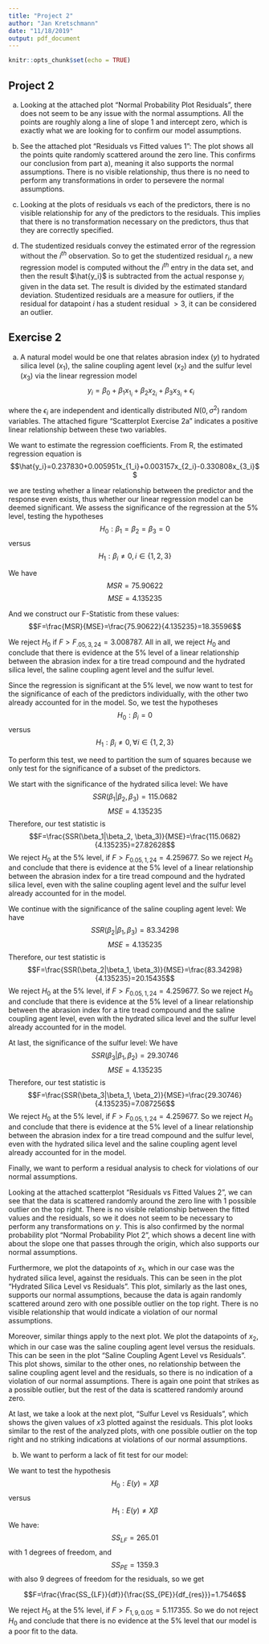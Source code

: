 ```yaml
---
title: "Project 2"
author: "Jan Kretschmann"
date: "11/18/2019"
output: pdf_document
---
```


```r
knitr::opts_chunk$set(echo = TRUE)
```

## Project 2

a) Looking at the attached plot "Normal Probability Plot Residuals", there does not seem to be any issue with the normal assumptions. All the points are roughly along a line of slope 1 and intercept zero, which is exactly what we are looking for to confirm our model assumptions.

b) See the attached plot "Residuals vs Fitted values 1": The plot shows all the points quite randomly scattered around the zero line. This confirms our conclusion from part a), meaning it also supports the normal assumptions. There is no visible relationship, thus there is no need to perform any transformations in order to persevere the normal assumptions.

c) Looking at the plots of residuals vs each of the predictors, there is no visible relationship for any of the predictors to the residuals. This implies that there is no transformation necessary on the predictors, thus that they are correctly specified.

d) The studentized residuals convey the estimated error of the regression without the $i^{th}$ observation. So to get the studentized residual $r_i$, a new regression model is computed without the $i^{th}$ entry in the data set, and then the result $\hat{y_i}$ is subtracted from the actual response $y_i$ given in the data set. The result is divided by the estimated standard deviation. 
Studentized residuals are a measure for outliers, if the residual for datapoint $i$ has a student residual $>3$, it can be considered an outlier.

## Exercise 2

a) A natural model would be one that relates abrasion index ($y$) to hydrated silica level ($x_1$), the saline coupling agent level ($x_2$) and the sulfur level ($x_3$) via the linear regression model
$$y_i=\beta_0+\beta_1x_{1_i}+\beta_2x_{2_i}+\beta_3x_{3_i}+\epsilon_i$$

where the $\epsilon_i$ are independent and identically distributed $N(0, \sigma^2)$ random variables. The attached figure "Scatterplot Exercise 2a" indicates a positive linear relationship between these two variables.

We want to estimate the regression coefficients. From R, the estimated regression equation is
$$\hat{y_i}=0.237830+0.005951x_{1_i}+0.003157x_{2_i}-0.330808x_{3_i}$$

we are testing whether a linear relationship between the predictor and the response even exists, thus whether our linear regression model can be deemed significant. We assess the significance of the regression at the 5% level, testing the hypotheses
$$H_0: \beta_1=\beta_2=\beta_3=0$$
versus
$$H_1: \beta_i \neq 0, i \in \{1,2,3\}$$

We have
$$MSR=75.90622$$
$$MSE=4.135235$$

And we construct our F-Statistic from these values:
$$F=\frac{MSR}{MSE}=\frac{75.90622}{4.135235}=18.35596$$

We reject $H_0$ if $F > F_{.05, 3, 24}=3.008787$. All in all, we reject $H_0$ and conclude that there is evidence at the 5% level of a linear relationship between the abrasion index for a tire tread compound and the hydrated silica level, the saline coupling agent level and the sulfur level.

Since the regression is significant at the 5% level, we now want to test for the significance of each of the predictors individually, with the other two already accounted for in the model. So, we test the hypotheses
$$H_0: \beta_i=0$$
versus
$$H_1: \beta_i \neq 0, \forall i \in \{1, 2, 3\}$$

To perform this test, we need to partition the sum of squares because we only test for the significance of a subset of the predictors.

We start with the significance of the hydrated silica level:
We have 
$$SSR(\beta_1|\beta_2, \beta_3)=115.0682$$
$$MSE=4.135235$$
Therefore, our test statistic is
$$F=\frac{SSR(\beta_1|\beta_2, \beta_3)}{MSE}=\frac{115.0682}{4.135235}=27.82628$$
We reject $H_0$ at the 5% level, if $F > F_{0.05, 1, 24}=4.259677$. So we reject $H_0$ and conclude that there is evidence at the 5% level of a linear relationship between the abrasion index for a tire tread compound and the hydrated silica level, even with the saline coupling agent level and the sulfur level already accounted for in the model.

We continue with the significance of the saline coupling agent level:
We have 
$$SSR(\beta_2|\beta_1, \beta_3)=83.34298$$
$$MSE=4.135235$$
Therefore, our test statistic is
$$F=\frac{SSR(\beta_2|\beta_1, \beta_3)}{MSE}=\frac{83.34298}{4.135235}=20.15435$$
We reject $H_0$ at the 5% level, if $F > F_{0.05, 1, 24}=4.259677$. So we reject $H_0$ and conclude that there is evidence at the 5% level of a linear relationship between the abrasion index for a tire tread compound and the saline coupling agent level, even with the hydrated silica level and the sulfur level already accounted for in the model.

At last, the significance of the sulfur level:
We have 
$$SSR(\beta_3|\beta_1, \beta_2)=29.30746$$
$$MSE=4.135235$$
Therefore, our test statistic is
$$F=\frac{SSR(\beta_3|\beta_1, \beta_2)}{MSE}=\frac{29.30746}{4.135235}=7.087256$$
We reject $H_0$ at the 5% level, if $F > F_{0.05, 1, 24}=4.259677$. So we reject $H_0$ and conclude that there is evidence at the 5% level of a linear relationship between the abrasion index for a tire tread compound and the sulfur level, even with the hydrated silica level and the saline coupling agent level already accounted for in the model.

Finally, we want to perform a residual analysis to check for violations of our normal assumptions.

Looking at the attached scatterplot "Residuals vs Fitted Values 2", we can see that the data is scattered randomly around the zero line with 1 possible outlier on the top right.
There is no visible relationship between the fitted values and the residuals, so we it does not seem to be necessary to perform any transformations on $y$. 
This is also confirmed by the normal probability plot "Normal Probability Plot 2", which shows a decent line with about the slope one that passes through the origin, which also supports our normal assumptions.

Furthermore, we plot the datapoints of $x_1$, which in our case was the hydrated silica level, against the residuals. This can be seen in the plot "Hydrated Silica Level vs Residuals". This plot, similarly as the last ones, supports our normal assumptions, because the data is again randomly scattered around zero with one possible outlier on the top right. There is no visible relationship that would indicate a violation of our normal assumptions.

Moreover, similar things apply to the next plot. We plot the datapoints of $x_2$, which in our case was the saline coupling agent level versus the residuals. This can be seen in the plot "Saline Coupling Agent Level vs Residuals". This plot shows, similar to the other ones, no relationship between the saline coupling agent level and the residuals, so there is no indication of a violation of our normal assumptions. There is again one point that strikes as a possible outlier, but the rest of the data is scattered randomly around zero.

At last, we take a look at the next plot, "Sulfur Level vs Residuals", which shows the given values of $x3$ plotted against the residuals. This plot looks similar to the rest of the analyzed plots, with one possible outlier on the top right and no striking indications at violations of our normal assumptions. 


b) We want to perform a lack of fit test for our model:

We want to test the hypothesis 
$$H_0: E(y)=X\beta$$
versus
$$H_1: E(y) \neq X\beta$$
We have:
$$SS_{LF}=265.01$$
with 1 degrees of freedom, and 
$$SS_{PE}=1359.3$$
with also 9 degrees of freedom for the residuals, so we get

$$F=\frac{\frac{SS_{LF}}{df}}{\frac{SS_{PE}}{df_{res}}}=1.7546$$

We reject $H_0$ at the 5% level, if $F > F_{1, 9, 0.05}=5.117355$. So we do not reject $H_0$ and conclude that there is no evidence at the 5% level that our model is a poor fit to the data.

